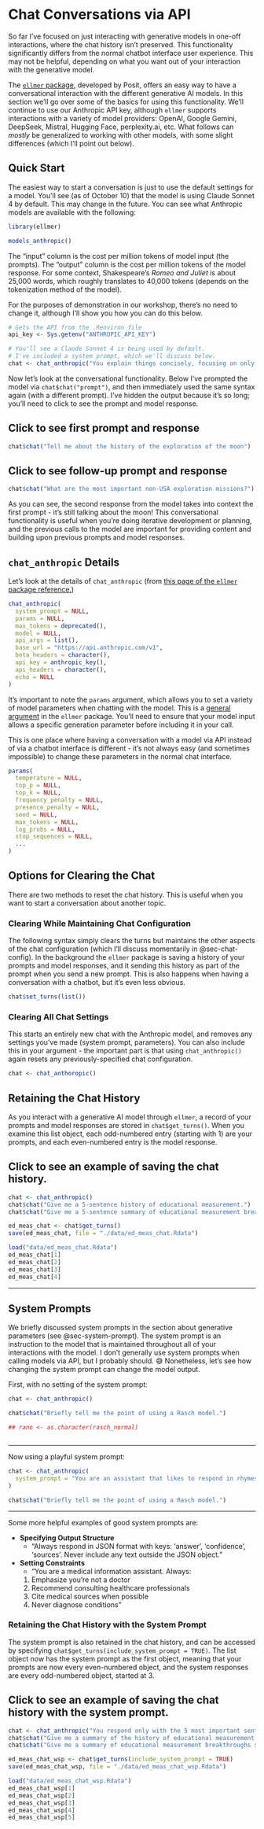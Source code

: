 # Chat Conversations via API

So far I've focused on just interacting with generative models in one-off interactions, where the chat history isn't preserved.
This functionality significantly differs from the normal chatbot interface user experience.
This may not be helpful, depending on what you want out of your interaction with the generative model.

The [`ellmer` package](https://ellmer.tidyverse.org/){target="_blank"}, developed by Posit, offers an easy way to have a conversational interaction with the different generative AI models.
In this section we'll go over some of the basics for using this functionality.
We'll continue to use our Anthropic API key, although `ellmer` supports interactions with a variety of model providers: OpenAI, Google Gemini, DeepSeek, Mistral, Hugging Face, perplexity.ai, etc.
What follows can _mostly_ be generalized to working with other models, with some slight differences (which I'll point out below).

## Quick Start

The easiest way to start a conversation is just to use the default settings for a model.
You'll see (as of October 10) that the model is using Claude Sonnet 4 by default.
This may change in the future. 
You can see what Anthropic models are available with the following:

```r

library(ellmer)

models_anthropic()

```


The "input" column is the cost per million tokens of model input (the prompts).
The "output" column is the cost per million tokens of the model response.
For some context, Shakespeare's _Romeo and Juliet_ is about 25,000 words, which roughly translates to 40,000 tokens (depends on the tokenization method of the model).

For the purposes of demonstration in our workshop, there's no need to change it, although I'll show you how you can do this below.

```r

# Gets the API from the .Renviron file
api_key <- Sys.getenv("ANTHROPIC_API_KEY")

# You'll see a Claude Sonnet 4 is being used by default.
# I've included a system prompt, which we'll discuss below.
chat <- chat_anthropic("You explain things concisely, focusing on only the most significant parts of the response.")

```

Now let's look at the conversational functionality.
Below I've prompted the model via `chat$chat("prompt")`, and then immediately used the same syntax again (with a different prompt).
I've hidden the output because it's so long; you'll need to click to see the prompt and model response.

::: {.callout-note collapse="true"}

## Click to see first prompt and response

```r
chat$chat("Tell me about the history of the exploration of the moon")
```

:::

::: {.callout-note collapse="true"}

## Click to see follow-up prompt and response


```r
chat$chat("What are the most important non-USA exploration missions?")
```

:::

As you can see, the second response from the model takes into context the first prompt - it's still talking about the moon!
This conversational functionality is useful when you're doing iterative development or planning, and the previous calls to the model are important for providing content and building upon previous prompts and model responses.

## `chat_anthropic` Details

Let's look at the details of `chat_anthropic` (from [this page of the `ellmer` package reference.](https://ellmer.tidyverse.org/reference/chat_anthropic.html){target="_blank"})

```r

chat_anthropic(
  system_prompt = NULL,
  params = NULL,
  max_tokens = deprecated(),
  model = NULL,
  api_args = list(),
  base_url = "https://api.anthropic.com/v1",
  beta_headers = character(),
  api_key = anthropic_key(),
  api_headers = character(),
  echo = NULL
)

```

It's important to note the `params` argument, which allows you to set a variety of model parameters when chatting with the model.
This is a [general argument](https://ellmer.tidyverse.org/reference/params.html){target="_blank"} in the `ellmer` package. 
You'll need to ensure that your model input allows a specific generation parameter before including it in your call.

This is one place where having a conversation with a model via API instead of via a chatbot interface is different - it's not always easy (and sometimes impossible) to change these parameters in the normal chat interface.

```r

params(
  temperature = NULL,
  top_p = NULL,
  top_k = NULL,
  frequency_penalty = NULL,
  presence_penalty = NULL,
  seed = NULL,
  max_tokens = NULL,
  log_probs = NULL,
  stop_sequences = NULL,
  ...
)

```

## Options for Clearing the Chat

There are two methods to reset the chat history.
This is useful when you want to start a conversation about another topic.

### Clearing While Maintaining Chat Configuration

The following syntax simply clears the turns but maintains the other aspects of the chat configuration (which I'll discuss momentarily in @sec-chat-config). 
In the background the `ellmer` package is saving a history of your prompts and model responses, and it sending this history as part of the prompt when you send a new prompt.
This is also happens when having a conversation with a chatbot, but it's even less obvious.

```r

chat$set_turns(list())

```

### Clearing All Chat Settings

This starts an entirely new chat with the Anthropic model, and removes any settings you've made (system prompt, parameters).
You can also include this in your argument - the important part is that using `chat_anthropic()` again resets any previously-specified chat configuration.

```r

chat <- chat_anthoropic()

```

## Retaining the Chat History

As you interact with a generative AI model through `ellmer`, a record of your prompts and model responses are stored in `chat$get_turns()`.
When you examine this list object, each odd-numbered entry (starting with 1) are your prompts, and each even-numbered entry is the model response.

::: {.callout-note collapse="true"}

## Click to see an example of saving the chat history.

```r

chat <- chat_anthropic()
chat$chat("Give me a 5-sentence history of educational measurement.")
chat$chat("Give me a 5-sentence summary of educational measurement breakthroughs since 2000.")

ed_meas_chat <- chat$get_turns()
save(ed_meas_chat, file = "./data/ed_meas_chat.Rdata")

```
```r

load("data/ed_meas_chat.Rdata")
ed_meas_chat[1]
ed_meas_chat[2]
ed_meas_chat[3]
ed_meas_chat[4]

```

:::
---

## System Prompts

We briefly discussed system prompts in the section about generative parameters (see @sec-system-prompt).
The system prompt is an instruction to the model that is maintained throughout all of your interactions with the model.
I don't generally use system prompts when calling models via API, but I probably should.
😅
Nonetheless, let's see how changing the system prompt can change the model output.

First, with no setting of the system prompt:

```r

chat <- chat_anthropic()

chat$chat("Briefly tell me the point of using a Rasch model.")

## rano <- as.character(rasch_normal)



```

---

Now using a playful system prompt:

```r

chat <- chat_anthropic(
  system_prompt = "You are an assistant that likes to respond in rhymes."
)

chat$chat("Briefly tell me the point of using a Rasch model.")

```

---

Some more helpful examples of good system prompts are:

- **Specifying Output Structure**
  - "Always respond in JSON format with keys: 'answer', 'confidence', 'sources'. 
  Never include any text outside the JSON object."
- **Setting Constraints**
  - "You are a medical information assistant. Always:
  1. Emphasize you're not a doctor
  2. Recommend consulting healthcare professionals
  3. Cite medical sources when possible
  4. Never diagnose conditions"
  
### Retaining the Chat History with the System Prompt

The system prompt is also retained in the chat history, and can be accessed by specifying `chat$get_turns(include_system_prompt = TRUE)`.
The list object now has the system prompt as the first object, meaning that your prompts are now every even-numbered object, and the system responses are every odd-numbered object, started at 3.

::: {.callout-note collapse="true"}

## Click to see an example of saving the chat history with the system prompt.

```r

chat <- chat_anthropic("You respond only with the 5 most important sentences about a topic.")
chat$chat("Give me a summary of the history of educational measurement.")
chat$chat("Give me a summary of educational measurement breakthroughs since 2000.")

ed_meas_chat_wsp <- chat$get_turns(include_system_prompt = TRUE)
save(ed_meas_chat_wsp, file = "./data/ed_meas_chat_wsp.Rdata")

```
```r

load("data/ed_meas_chat_wsp.Rdata")
ed_meas_chat_wsp[1]
ed_meas_chat_wsp[2]
ed_meas_chat_wsp[3]
ed_meas_chat_wsp[4]
ed_meas_chat_wsp[5]

```

:::

